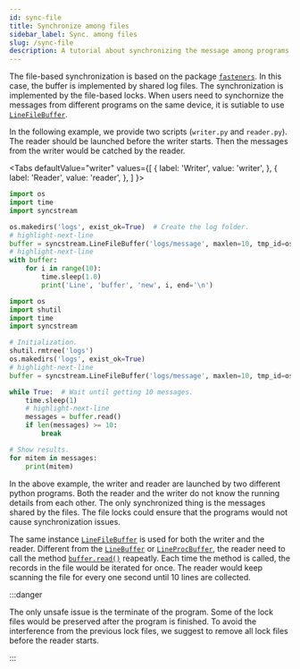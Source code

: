 ```yaml
---
id: sync-file
title: Synchronize among files
sidebar_label: Sync. among files
slug: /sync-file
description: A tutorial about synchronizing the message among programs.
---
```




The file-based synchronization is based on the package [`fasteners`<IconExternalLink/>][pypi-fasteners]. In this case, the buffer is implemented by shared log files. The synchronization is implemented by the file-based locks. When users need to synchornize the messages from different programs on the same device, it is sutiable to use [`LineFileBuffer`](../apis/file/LineFileBuffer.mdx).

In the following example, we provide two scripts (`writer.py` and `reader.py`). The reader should be launched before the writer starts. Then the messages from the writer would be catched by the reader.

<Tabs
  defaultValue="writer"
  values={[
    { label: 'Writer', value: 'writer', },
    { label: 'Reader', value: 'reader', },
  ]
}>

<TabItem value="writer">

```python showLineNumbers title="writer.py"
import os
import time
import syncstream

os.makedirs('logs', exist_ok=True)  # Create the log folder.
# highlight-next-line
buffer = syncstream.LineFileBuffer('logs/message', maxlen=10, tmp_id=os.getpid())
# highlight-next-line
with buffer:
    for i in range(10):
        time.sleep(1.0)
        print('Line', 'buffer', 'new', i, end='\n')
```

</TabItem>

<TabItem value="reader">

```python showLineNumbers title="reader.py"
import os
import shutil
import time
import syncstream

# Initialization.
shutil.rmtree('logs')
os.makedirs('logs', exist_ok=True)
# highlight-next-line
buffer = syncstream.LineFileBuffer('logs/message', maxlen=10, tmp_id=os.getpid())

while True:  # Wait until getting 10 messages.
    time.sleep(1)
    # highlight-next-line
    messages = buffer.read()
    if len(messages) >= 10:
        break

# Show results.
for mitem in messages:
    print(mitem)
```

</TabItem>

</Tabs>

In the above example, the writer and reader are launched by two different python programs. Both the reader and the writer do not know the running details from each other. The only synchronized thing is the messages shared by the files. The file locks could ensure that the programs would not cause synchronization issues.

The same instance [`LineFileBuffer`](../apis/file/LineFileBuffer.mdx) is used for both the writer and the reader. Different from the [`LineBuffer`](../apis/mproc/LineBuffer.mdx) or [`LineProcBuffer`](../apis/mproc/LineProcBuffer.mdx), the reader need to call the method [`buffer.read()`](../apis/file/LineFileBuffer.mdx#-read) reapeatly. Each time the method is called, the records in the file would be iterated for once. The reader would keep scanning the file for every one second until 10 lines are collected.

:::danger

The only unsafe issue is the terminate of the program. Some of the lock files would be preserved after the program is finished. To avoid the interference from the previous lock files, we suggest to remove all lock files before the reader starts.

:::

[pypi-fasteners]:https://pypi.org/project/fasteners "fasteners"
